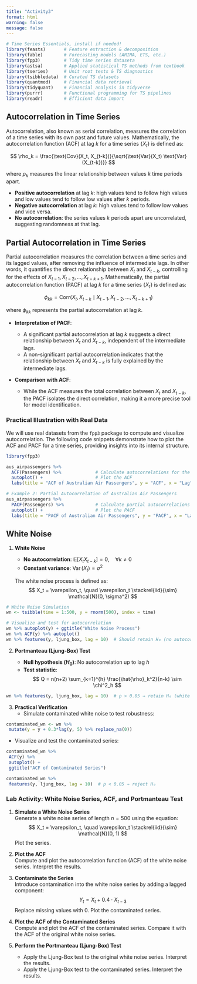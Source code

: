 ```yaml
---
title: "Activity3"
format: html
warning: false
message: false
---
```


```r
# Time Series Essentials, install if needed!
library(feasts)       # Feature extraction & decomposition
library(fable)        # Forecasting models (ARIMA, ETS, etc.)
library(fpp3)         # Tidy time series dataseta
library(astsa)        # Applied statistical TS methods from textbook
library(tseries)      # Unit root tests & TS diagnostics
library(tsibbledata)  # Curated TS datasets
library(quantmod)     # Financial data retrieval
library(tidyquant)    # Financial analysis in tidyverse
library(purrr)        # Functional programming for TS pipelines
library(readr)        # Efficient data import
```


## Autocorrelation in Time Series

Autocorrelation, also known as serial correlation, measures the correlation of a time series with its own past and future values. Mathematically, the autocorrelation function (ACF) at lag $k$ for a time series $\{X_t\}$ is defined as:

$$
\rho_k = \frac{\text{Cov}(X_t, X_{t-k})}{\sqrt{\text{Var}(X_t) \text{Var}(X_{t-k})}}
$$

where $\rho_k$ measures the linear relationship between values $k$ time periods apart.

- **Positive autocorrelation** at lag $k$: high values tend to follow high values and low values tend to follow low values after $k$ periods.
- **Negative autocorrelation** at lag $k$: high values tend to follow low values and vice versa.
- **No autocorrelation**: the series values $k$ periods apart are uncorrelated, suggesting randomness at that lag.

## Partial Autocorrelation in Time Series

Partial autocorrelation measures the correlation between a time series and its lagged values, after removing the influence of intermediate lags. In other words, it quantifies the direct relationship between $X_t$ and $X_{t-k}$, controlling for the effects of $X_{t-1}, X_{t-2}, \dots, X_{t-k+1}$. Mathematically, the partial autocorrelation function (PACF) at lag $k$ for a time series $\{X_t\}$ is defined as:

$$
\phi_{kk} = \text{Corr}(X_t, X_{t-k} \mid X_{t-1}, X_{t-2}, \dots, X_{t-k+1})
$$

where $\phi_{kk}$ represents the partial autocorrelation at lag $k$.

- **Interpretation of PACF**:

  - A significant partial autocorrelation at lag $k$ suggests a direct relationship between $X_t$ and $X_{t-k}$, independent of the intermediate lags.
  - A non-significant partial autocorrelation indicates that the relationship between $X_t$ and $X_{t-k}$ is fully explained by the intermediate lags.


- **Comparison with ACF**:

  - While the ACF measures the total correlation between $X_t$ and $X_{t-k}$, the PACF isolates the direct correlation, making it a more precise tool for model identification.


### Practical Illustration with Real Data

We will use real datasets from the `fpp3` package to compute and visualize autocorrelation. The following code snippets demonstrate how to plot the ACF and PACF for a time series, providing insights into its internal structure.

```r
library(fpp3)

aus_airpassengers %>%
  ACF(Passengers) %>%             # Calculate autocorrelations for the Passengers series
  autoplot() +                    # Plot the ACF
  labs(title = "ACF of Australian Air Passengers", y = "ACF", x = "Lag")

# Example 2: Partial Autocorrelation of Australian Air Passengers
aus_airpassengers %>%
  PACF(Passengers) %>%            # Calculate partial autocorrelations for the Passengers series
  autoplot() +                    # Plot the PACF
  labs(title = "PACF of Australian Air Passengers", y = "PACF", x = "Lag")

```


## White Noise


1. **White Noise**  

   - **No autocorrelation**: $\mathbb{E}[X_t X_{t-k}] = 0, \quad \forall k \neq 0$  
   - **Constant variance**: $\operatorname{Var}(X_t) = \sigma^2$  

   The white noise process is defined as:  
   $$
   X_t = \varepsilon_t, \quad \varepsilon_t \stackrel{iid}{\sim} \mathcal{N}(0, \sigma^2)
   $$

```r
# White Noise Simulation
wn <- tsibble(time = 1:500, y = rnorm(500), index = time)

# Visualize and test for autocorrelation
wn %>% autoplot(y) + ggtitle("White Noise Process")
wn %>% ACF(y) %>% autoplot()
wn %>% features(y, ljung_box, lag = 10)  # Should retain H₀ (no autocorrelation)
```

2. **Portmanteau (Ljung-Box) Test**  

   - **Null hypothesis ($H_0$)**: No autocorrelation up to lag $h$  
   - **Test statistic**:  
     $$
     Q = n(n+2) \sum_{k=1}^{h} \frac{\hat{\rho}_k^2}{n-k} \sim \chi^2_h
     $$

```r
wn %>% features(y, ljung_box, lag = 10)  # p > 0.05 ⇒ retain H₀ (white noise)
```

3. **Practical Verification**  
   - Simulate contaminated white noise to test robustness: 
   
```r
contaminated_wn <- wn %>% 
 mutate(y = y + 0.3*lag(y, 5) %>% replace_na(0))
```

   - Visualize and test the contaminated series:  
   
```r
contaminated_wn %>% 
 ACF(y) %>% 
 autoplot() + 
 ggtitle("ACF of Contaminated Series")

contaminated_wn %>% 
 features(y, ljung_box, lag = 10)  # p < 0.05 ⇒ reject H₀
```


### Lab Activity: White Noise Series, ACF, and Portmanteau Test

1. **Simulate a White Noise Series**  
   Generate a white noise series of length $n = 500$ using the equation:
   $$
   X_t = \varepsilon_t, \quad \varepsilon_t \stackrel{iid}{\sim} \mathcal{N}(0, 1)
   $$
   Plot the series.

2. **Plot the ACF**  
   Compute and plot the autocorrelation function (ACF) of the white noise series. Interpret the results.

3. **Contaminate the Series**  
   Introduce contamination into the white noise series by adding a lagged component:
   $$
   Y_t = X_t + 0.4 \cdot X_{t-3}
   $$
   Replace missing values with 0. Plot the contaminated series.

4. **Plot the ACF of the Contaminated Series**  
   Compute and plot the ACF of the contaminated series. Compare it with the ACF of the original white noise series.

5. **Perform the Portmanteau (Ljung-Box) Test**  
   - Apply the Ljung-Box test to the original white noise series. Interpret the results.
   - Apply the Ljung-Box test to the contaminated series. Interpret the results.
   

